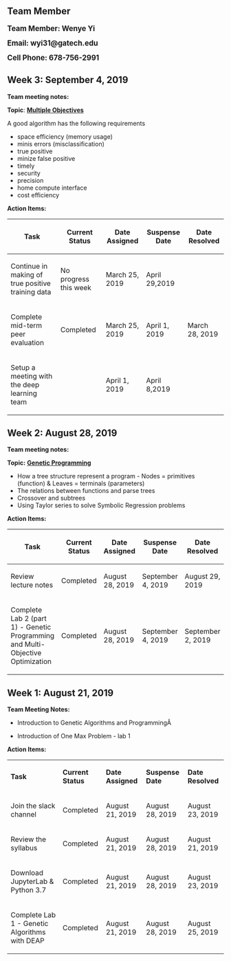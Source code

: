 == Team Member ==

'''<big>Team Member: Wenye Yi</big>'''

'''<big>Email: wyi31@gatech.edu</big>'''

'''<big>Cell Phone: 678-756-2991</big>'''

== '''Week 3: September 4, 2019''' ==
'''Team meeting notes:'''

'''Topic''': <u>'''Multiple Objectives'''</u>

A good algorithm has the following requirements
* space efficiency (memory usage)
* minis errors (misclassification)
* true positive
* minize false positive
* timely
* security
* precision
* home compute interface
* cost efficiency

'''Action Items:'''

{| class="wikitable"
!Task
!Current Status
!Date Assigned
!Suspense Date
!Date Resolved
|-
|Continue in making of true positive training data
|No progress this week
|March 25, 2019
|April 29,2019
|
|-
|Complete mid-term peer evaluation
|Completed 
|March 25, 2019
|April 1, 2019
|March 28, 2019
|-
|Setup a meeting with the deep learning team
|
|April 1, 2019
|April 8,2019
|
|}


== '''Week 2: August 28, 2019''' ==
'''Team meeting notes:'''

'''Topic:''' '''<u>Genetic Programming</u>'''
* How a tree structure represent a program - Nodes = primitives (function)   &   Leaves = terminals (parameters)
* The relations between functions and parse trees
* Crossover and subtrees
* Using Taylor series to solve Symbolic Regression problems
'''Action Items:'''

{| class="wikitable"
!Task
!Current Status
!Date Assigned
!Suspense Date
!Date Resolved
|-
|Review lecture notes
|Completed 
|August 28, 2019
|September 4, 2019
|August 29, 2019
|-
|Complete Lab 2 (part 1) - Genetic Programming and Multi-Objective Optimization
|Completed
|August 28, 2019
|September 4, 2019
|September 2, 2019
|}


== '''Week 1: August 21, 2019''' ==


'''Team Meeting Notes:''' 
* Introduction to Genetic Algorithms and ProgrammingÂ 

* Introduction of One Max Problem - lab 1
'''Action Items:'''
{| class="wikitable"
|                         '''Task'''
|'''Current'''
'''Status'''
|'''Date'''
'''Assigned'''
|'''Suspense'''
'''Date'''
|'''Date'''
'''Resolved'''
|-
|Join the slack channel
|Completed
|August 21, 2019
|August 28, 2019
|August 23, 2019
|-
|Review the syllabus
|Completed
|August 21, 2019
|August 28, 2019
|August 21, 2019
|-
|Download JupyterLab & Python 3.7
|Completed
|August 21, 2019
|August 28, 2019
|August 23, 2019
|-
|Complete Lab 1 - Genetic Algorithms with DEAP
|Completed
|August 21, 2019
|August 28, 2019
|August 25, 2019
|}